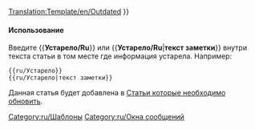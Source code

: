 <noinclude>[[Translation:Template/en/Outdated]]{{en/-}}</noinclude>{{ambox
| type  = content
| image = Outdated_content.png | alt = Outdated content
| text  = <strong>Устарело</strong><br />
Данная статья или часть её содержимого устарели. Некоторая информация может быть не точной в связи с последними изменениями. Пожалуйста, обновите эту статью. {{#IF: {{{1|}}} |<br>{{{1}}}|}}
}}<includeonly>{{{2|[[Category:ru/Статьи которые необходимо обновить]]}}}</includeonly><noinclude>

====Использование====
Введите <nowiki>{{</nowiki>'''Устарело/Ru'''<nowiki>}}</nowiki> или <nowiki>{{</nowiki>'''Устарело/Ru'''|'''текст заметки'''<nowiki>}}</nowiki> внутри текста статьи в том месте где информация устарела. Например:
<pre>
{{ru/Устарело}} 
{{ru/Устарело|текст заметки}}
</pre>
Данная статья будет добавлена в [[Category/ru/Статьи которые необходимо обновить|Статьи которые необходимо обновить]].

[[Category:ru/Шаблоны]][[Category:ru/Окна сообщений]]
</noinclude>